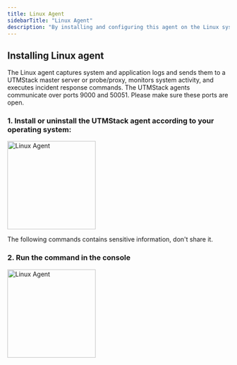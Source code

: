 ```yaml
---
title: Linux Agent
sidebarTitle: "Linux Agent"
description: "By installing and configuring this agent on the Linux systems family you can send the logs generated by this operating system to UTMStack"
---
```


## Installing Linux agent

<Note>
    The Linux agent captures system and application logs and sends them to a UTMStack master server or probe/proxy, monitors system activity, and executes incident response commands. The UTMStack agents communicate over ports 9000 and 50051. Please make sure these ports are open.
</Note>

### 1. Install or uninstall the UTMStack agent according to your operating system:


<img
  height="200"
  className="block rounded-xl"
  src="/images/integrations/linuxagent/step1.png"
  alt="Linux Agent"
/>

<Warning>
    The following commands contains sensitive information, don't share it.
</Warning>


### 2. Run the command in the console

<img
  height="200"
  className="block rounded-xl"
  src="/images/integrations/linuxagent/step2.png"
  alt="Linux Agent"
/>
